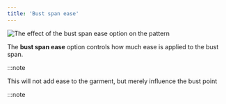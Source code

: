 ```yaml
---
title: 'Bust span ease'
---
```


![The effect of the bust span ease option on the pattern](sample.png)

The **bust span ease** option controls how much ease is applied to the bust span.

:::note

This will not add ease to the garment, but merely influence the bust point

:::note
